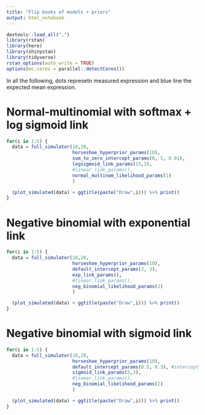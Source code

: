 ```yaml
---
title: "Flip books of models + priors"
output: html_notebook
---
```


```r
devtools::load_all(".")
library(rstan)
library(here)
library(shinystan)
library(tidyverse)
rstan_options(auto_write = TRUE)
options(mc.cores = parallel::detectCores())
```

In all the following, dots represetn measured expression and blue line the expected mean expression.

# Normal-multinomial with softmax + log sigmoid link

```r
for(i in 1:5) {
  data = full_simulator(10,20,
                        horseshoe_hyperprior_params(10), 
                        sum_to_zero_intercept_params(0, 5, 0.01), 
                        logsigmoid_link_params(15,3), 
                        #linear_link_params(),
                        normal_multinom_likelihood_params(1)
                        )

  (plot_simulated(data) + ggtitle(paste("Draw",i))) %>% print()
}

```

# Negative binomial with exponential link

```r
for(i in 1:5) {
  data = full_simulator(10,20,
                        horseshoe_hyperprior_params(10), 
                        default_intercept_params(3, 3), 
                        exp_link_params(), 
                        #linear_link_params(),
                        neg_binomial_likelihood_params(2)
                        )

  (plot_simulated(data) + ggtitle(paste("Draw",i))) %>% print()
}

```

# Negative binomial with sigmoid link

```r
for(i in 1:5) {
  data = full_simulator(10,20,
                        horseshoe_hyperprior_params(10), 
                        default_intercept_params(0.5, 0.3), #intercept here is the location of the inflection point
                        sigmoid_link_params(5,3), 
                        #linear_link_params(),
                        neg_binomial_likelihood_params(2)
                        )

  (plot_simulated(data) + ggtitle(paste("Draw",i))) %>% print()
}

```

